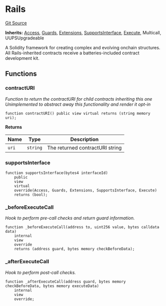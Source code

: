 # Rails
[Git Source](https://github.com/0xStation/0xrails/blob/491ae339f09853335dba9e897f46862d776d54b5/src/Rails.sol)

**Inherits:**
[Access](/src/access/Access.sol/abstract.Access.md), [Guards](/src/guard/Guards.sol/abstract.Guards.md), [Extensions](/src/extension/Extensions.sol/abstract.Extensions.md), [SupportsInterface](/src/lib/ERC165/SupportsInterface.sol/abstract.SupportsInterface.md), [Execute](/src/lib/Execute.sol/abstract.Execute.md), Multicall, UUPSUpgradeable

A Solidity framework for creating complex and evolving onchain structures.
All Rails-inherited contracts receive a batteries-included contract development kit.


## Functions
### contractURI

*Function to return the contractURI for child contracts inheriting this one
Unimplemented to abstract away this functionality and render it opt-in*


```solidity
function contractURI() public view virtual returns (string memory uri);
```
**Returns**

|Name|Type|Description|
|----|----|-----------|
|`uri`|`string`|The returned contractURI string|


### supportsInterface


```solidity
function supportsInterface(bytes4 interfaceId)
    public
    view
    virtual
    override(Access, Guards, Extensions, SupportsInterface, Execute)
    returns (bool);
```

### _beforeExecuteCall

*Hook to perform pre-call checks and return guard information.*


```solidity
function _beforeExecuteCall(address to, uint256 value, bytes calldata data)
    internal
    view
    override
    returns (address guard, bytes memory checkBeforeData);
```

### _afterExecuteCall

*Hook to perform post-call checks.*


```solidity
function _afterExecuteCall(address guard, bytes memory checkBeforeData, bytes memory executeData)
    internal
    view
    override;
```

